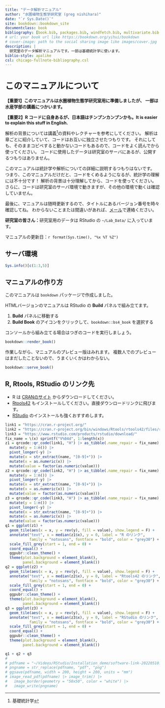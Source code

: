```yaml
--- 
title: "データ解析マニュアル"
author: "水圏植物生態学研究室 (greg nishihara)"
date: "`r Sys.Date()`"
site: bookdown::bookdown_site
documentclass: book
bibliography: [book.bib, packages.bib, windfetch.bib, multivariate.bib ]
# url: your book url like https://bookdown.org/yihui/bookdown
# cover-image: path to the social sharing image like images/cover.jpg
description: |
  研究室のデータ解析マニュアルです。一部は基礎統計学に使います。
biblio-style: apalike
csl: chicago-fullnote-bibliography.csl
---
```


# このマニュアルについて {-}

**【重要1】このマニュアルは水圏植物生態学研究室用に準備しましたが、
一部は水産学部の講義につかいます。**

**【重要2】R コードに自身あるが、日本語はチンプンカンプンかも。It is easier to explain this stuff in English.**

解析の背景については講義^[基礎統計学]の資料やレクチャーを参考にしてください。
解析は章ごとに紹介していて、コードはお互いに独立させたつもりです。
それにしても、そのままコピペすると動かないコードもあるので、コードをよく読んでから使ってください。
コードに使用したデータは研究室のサーバにあるが、公開するつもりはありません。

このマニュアルは統計学や解析についての詳細に説明するつもりはないです。
つまり、このマニュアルだけだと、コードをくめるようになるが、統計学の理解には不十分です！
解析の背景は十分理解してから、コードを使ってください。
さらに、コードは研究室のサーバ環境で動きますが、その他の環境で動くは確認していません。

最後に、マニュアルは随時更新するので、タイトルにあるバージョン番号を時々確認してね。
わからないことまたは間違いがあれば、[メール](greg@nagasaki-u.ac.jp)で連絡ください。 

**研究室の皆さん：**研究室用のデータは RStudio の `~/Lab_Data/` に入っています。

マニュアルの更新日：`r format(Sys.time(), "%x %T %Z")`

## サーバ環境 {-}

```r
Sys.info()[c(1:3,5)]
```

## マニュアルの作り方 {-}

このマニュアルは `bookdown` パッケージで作成しました。

HTMLバージョンのマニュアルは RStudio の **Build** パネルで組み立てます。

1. **Build** パネルに移動する
2. **Build Book** のアイコンをクリックして、`bookdown::bs4_book` を選択する

コンソールから組み立てる場合はつぎのコードを実行しましょう。

```r
bookdown::render_book()

```

作業しながら、マニュアルのプレビュー版はみれます。
複数人でのプレビューはまだしたことないので、うまくいくかはわからない。

```r
bookdown::serve_book()
```

## R, Rtools, RStudio のリンク先

* R は [CRANのサイト](https://cran.r-project.org/) からダウンロードしてください。
* [Rtools42](https://cran.r-project.org/bin/windows/Rtools/rtools42/files/rtools42-5168-5107.exe) もインストールしてください。直接ダウンロードリンクに飛びます。
* [RStudio](https://www.rstudio.com/products/rstudio/download/) のインストールも強くおすすめします。

```r
link1 = "https://cran.r-project.org/"
link2 = "https://cran.r-project.org/bin/windows/Rtools/rtools42/files/rtools42-5168-5107.exe"
link3 = "https://www.rstudio.com/products/rstudio/download/"
fix_name = \(x) sprintf("V%04d", 1:length(x))
z1 = qrcode::qr_code(link1, "H") |> as_tibble(.name_repair = fix_name) |> 
  mutate(y = 1:n()) |> 
  pivot_longer(-y) |> 
  mutate(x = str_extract(name, "[0-9]+")) |> 
  mutate(x = as.numeric(x)) |> 
  mutate(value = factor(as.numeric(value)))
z2 = qrcode::qr_code(link2, "H") |> as_tibble(.name_repair = fix_name) |> 
  mutate(y = 1:n()) |> 
  pivot_longer(-y) |> 
  mutate(x = str_extract(name, "[0-9]+")) |> 
  mutate(x = as.numeric(x)) |> 
  mutate(value = factor(as.numeric(value)))
z3 = qrcode::qr_code(link3, "H") |> as_tibble(.name_repair = fix_name) |> 
  mutate(y = 1:n()) |> 
  pivot_longer(-y) |> 
  mutate(x = str_extract(name, "[0-9]+")) |> 
  mutate(x = as.numeric(x)) |> 
  mutate(value = factor(as.numeric(value)))
q1 = ggplot(z1) + 
  geom_tile(aes(x = x, y = rev(y), fill = value), show.legend = F) +
  annotate("text", x = median(z1$x), y = 0, label = "R のリンク", 
           family = "notosans", fontface = "bold", color = "grey30") +
  scale_fill_grey(start = 1, end = 0) +
  coord_equal() +
  ggpubr::clean_theme() + 
  theme(plot.background = element_blank(),
        panel.background = element_blank())
q2 = ggplot(z2) + 
  geom_tile(aes(x = x, y = rev(y), fill = value), show.legend = F) +
  annotate("text", x = median(z2$x), y = 0, label = "Rtools42 のリンク", 
           family = "notosans", fontface = "bold", color = "grey30") +
  scale_fill_grey(start = 1, end = 0) +
  coord_equal() +
  ggpubr::clean_theme() + 
  theme(plot.background = element_blank(),
        panel.background = element_blank())
q3 = ggplot(z3) + 
  geom_tile(aes(x = x, y = rev(y), fill = value), show.legend = F) +
  annotate("text", x = median(z3$x), y = 0, label = "RStudio のリンク", 
           family = "notosans", fontface = "bold", color = "grey30") +
  scale_fill_grey(start = 1, end = 0) +
  coord_equal() +
  ggpubr::clean_theme() + 
  theme(plot.background = element_blank(),
        panel.background = element_blank())

q1 + q2 + q3
# 
# pdfname = "~/Videos/RStudio/Installation_demo/software-link-20220510.pdf"
# pngname = str_replace(pdfname, "pdf", "png")
# ggsave(pdfname, width = 200, height = 200, units = "mm")
# image_read_pdf(pdfname) |> image_trim() |> 
#   image_border(geometry = "50x50", color = "white") |> 
#   image_write(pngname)
```






